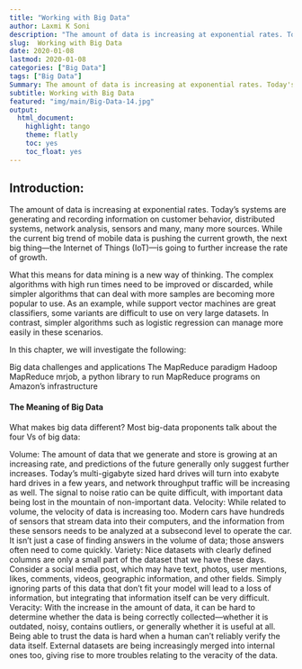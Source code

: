 ```yaml
---
title: "Working with Big Data"
author: Laxmi K Soni 
description: "The amount of data is increasing at exponential rates. Today's systems are generating and recording information on customer behavior..."
slug:  Working with Big Data
date: 2020-01-08
lastmod: 2020-01-08
categories: ["Big Data"]
tags: ["Big Data"]
Summary: The amount of data is increasing at exponential rates. Today's systems are generating and recording information on customer behavior...
subtitle: Working with Big Data
featured: "img/main/Big-Data-14.jpg"
output:
  html_document:
    highlight: tango
    theme: flatly
    toc: yes
    toc_float: yes
---
```



## Introduction:

The amount of data is increasing at exponential rates. Today's systems are generating and recording information on customer behavior, distributed systems, network analysis, sensors and many, many more sources. While the current big trend of mobile data is pushing the current growth, the next big thing—the Internet of Things (IoT)—is going to further increase the rate of growth.

What this means for data mining is a new way of thinking. The complex algorithms with high run times need to be improved or discarded, while simpler algorithms that can deal with more samples are becoming more popular to use. As an example, while support vector machines are great classifiers, some variants are difficult to use on very large datasets. In contrast, simpler algorithms such as logistic regression can manage more easily in these scenarios.

In this chapter, we will investigate the following:

Big data challenges and applications
The MapReduce paradigm
Hadoop MapReduce
mrjob, a python library to run MapReduce programs on Amazon's infrastructure

#### The Meaning of Big Data

What makes big data different? Most big-data proponents talk about the four Vs of big data:

Volume: The amount of data that we generate and store is growing at an increasing rate, and predictions of the future generally only suggest further increases. Today's multi-gigabyte sized hard drives will turn into exabyte hard drives in a few years, and network throughput traffic will be increasing as well. The signal to noise ratio can be quite difficult, with important data being lost in the mountain of non-important data.
Velocity: While related to volume, the velocity of data is increasing too. Modern cars have hundreds of sensors that stream data into their computers, and the information from these sensors needs to be analyzed at a subsecond level to operate the car. It isn't just a case of finding answers in the volume of data; those answers often need to come quickly.
Variety: Nice datasets with clearly defined columns are only a small part of the dataset that we have these days. Consider a social media post, which may have text, photos, user mentions, likes, comments, videos, geographic information, and other fields. Simply ignoring parts of this data that don't fit your model will lead to a loss of information, but integrating that information itself can be very difficult.
Veracity: With the increase in the amount of data, it can be hard to determine whether the data is being correctly collected—whether it is outdated, noisy, contains outliers, or generally whether it is useful at all. Being able to trust the data is hard when a human can't reliably verify the data itself. External datasets are being increasingly merged into internal ones too, giving rise to more troubles relating to the veracity of the data.
